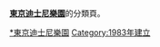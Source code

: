 {{Catnav|東京迪士尼度假區}}
'''[[東京迪士尼樂園|東京迪士尼樂園]]'''的分類頁。

{{Catmore}}
{{Commonscat|Tokyo Disneyland}}

[[Category:東京迪士尼度假區|*東京迪士尼樂園]]
[[Category:1983年建立|Category:1983年建立]]